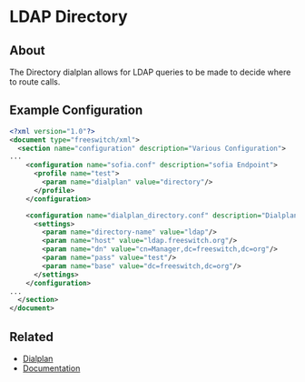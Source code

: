 
# LDAP Directory 

 

## About

The Directory dialplan allows for LDAP queries to be made to decide where to route calls.

## Example Configuration

```xml
<?xml version="1.0"?>
<document type="freeswitch/xml">
  <section name="configuration" description="Various Configuration">
...
    <configuration name="sofia.conf" description="sofia Endpoint">
      <profile name="test">
        <param name="dialplan" value="directory"/>
      </profile>
    </configuration>

    <configuration name="dialplan_directory.conf" description="Dialplan Directory">
      <settings>
        <param name="directory-name" value="ldap"/>
        <param name="host" value="ldap.freeswitch.org"/>
        <param name="dn" value="cn=Manager,dc=freeswitch,dc=org"/>
        <param name="pass" value="test"/>
        <param name="base" value="dc=freeswitch,dc=org"/>
      </settings>
    </configuration>
...
  </section>
</document>
```

## Related

* [Dialplan](https://wiki.freeswitch.org/wiki/Dialplan "Dialplan")
* [Documentation](https://wiki.freeswitch.org/wiki/Documentation "Documentation")


